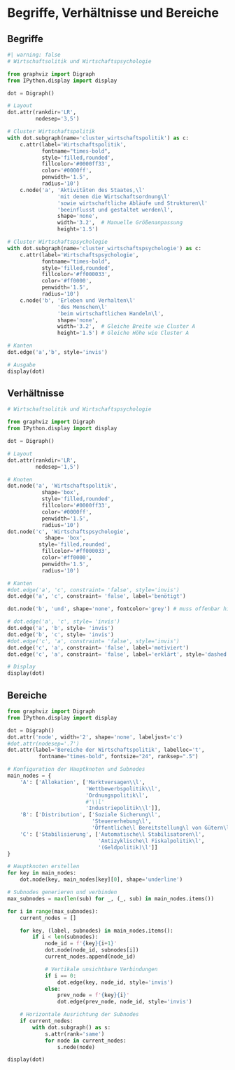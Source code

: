 # Begriffe, Verhältnisse und Bereiche

## Begriffe

```python
#| warning: false
# Wirtschaftsolitik und Wirtschaftspsychologie

from graphviz import Digraph
from IPython.display import display

dot = Digraph()

# Layout
dot.attr(rankdir='LR',
         nodesep='3,5')

# Cluster Wirtschaftspolitik
with dot.subgraph(name='cluster_wirtschaftspolitik') as c:
    c.attr(label='Wirtschaftspolitik',
           fontname="times-bold", 
           style='filled,rounded',
           fillcolor='#0000ff33',
           color='#0000ff',
           penwidth='1.5',
           radius='10')
    c.node('a', 'Aktivitäten des Staates,\l' 
                'mit denen die Wirtschaftsordnung\l'
                'sowie wirtschaftliche Abläufe und Strukturen\l'
                'beeinflusst und gestaltet werden\l', 
                shape='none',
                width='3.2',  # Manuelle Größenanpassung
                height='1.5') 

# Cluster Wirtschaftspsychologie
with dot.subgraph(name='cluster_wirtschaftspsychologie') as c:
    c.attr(label='Wirtschaftspsychologie',
           fontname="times-bold",
           style='filled,rounded',
           fillcolor='#ff000033',
           color='#ff0000',
           penwidth='1.5',
           radius='10')
    c.node('b', 'Erleben und Verhalten\l'
                'des Menschen\l'
                'beim wirtschaftlichen Handeln\l', 
                shape='none',
                width='3.2',  # Gleiche Breite wie Cluster A
                height='1.5') # Gleiche Höhe wie Cluster A

# Kanten
dot.edge('a','b', style='invis')

# Ausgabe
display(dot)
```
## Verhältnisse 

```python

# Wirtschaftsolitik und Wirtschaftspsychologie

from graphviz import Digraph
from IPython.display import display

dot = Digraph()

# Layout
dot.attr(rankdir='LR',
         nodesep='1,5')

# Knoten
dot.node('a', 'Wirtschaftspolitik',
           shape='box', 
           style='filled,rounded',
           fillcolor='#0000ff33',
           color='#0000ff',
           penwidth='1.5',
           radius='10')
dot.node('c', 'Wirtschaftspsychologie',
            shape= 'box',
          style='filled,rounded',
           fillcolor='#ff000033',
           color='#ff0000',
           penwidth='1.5',
           radius='10')

# Kanten
#dot.edge('a', 'c', constraint= 'false', style='invis')
dot.edge('a', 'c', constraint= 'false', label='benötigt')

dot.node('b', 'und', shape='none', fontcolor='grey') # muss offenbar hier eingefügt werden für Verlauf der Pfeile

# dot.edge('a', 'c', style= 'invis')
dot.edge('a', 'b', style= 'invis')
dot.edge('b', 'c', style= 'invis')
#dot.edge('c', 'a', constraint= 'false', style='invis')
dot.edge('c', 'a', constraint= 'false', label='motiviert')
dot.edge('c', 'a', constraint= 'false', label='erklärt', style='dashed', fontcolor='grey')

# Display
display(dot)

```

## Bereiche 

```python

from graphviz import Digraph
from IPython.display import display

dot = Digraph()
dot.attr('node', width='2', shape='none', labeljust='c')
#dot.attr(nodesep='.7')
dot.attr(label='Bereiche der Wirtschaftspolitik', labelloc='t',
          fontname="times-bold", fontsize="24", ranksep=".5")

# Konfiguration der Hauptknoten und Subnodes
main_nodes = {
    'A': ['Allokation', ['Marktversagen\\l',
                         'Wettbewerbspolitik\\l',
                         'Ordnungspolitik\l',
                         #'\\l'
                         'Industriepolitik\\l']],
    'B': ['Distribution', ['Soziale Sicherung\l',
                           'Steuererhebung\l',
                           'Öffentliche\l Bereitstellung\l von Gütern\l']],
    'C': ['Stabilisierung', ['Automatische\l Stabilisatoren\l',
                             'Antizyklische\l Fiskalpolitik\l',
                             '(Geldpolitik)\l']]
}

# Hauptknoten erstellen
for key in main_nodes:
    dot.node(key, main_nodes[key][0], shape='underline')

# Subnodes generieren und verbinden
max_subnodes = max(len(sub) for _, (_, sub) in main_nodes.items())

for i in range(max_subnodes):
    current_nodes = []

    for key, (label, subnodes) in main_nodes.items():
        if i < len(subnodes):
            node_id = f'{key}{i+1}'
            dot.node(node_id, subnodes[i])
            current_nodes.append(node_id)

            # Vertikale unsichtbare Verbindungen
            if i == 0:
                dot.edge(key, node_id, style='invis')
            else:
                prev_node = f'{key}{i}'
                dot.edge(prev_node, node_id, style='invis')

    # Horizontale Ausrichtung der Subnodes
    if current_nodes:
        with dot.subgraph() as s:
            s.attr(rank='same')
            for node in current_nodes:
                s.node(node)

display(dot)
```